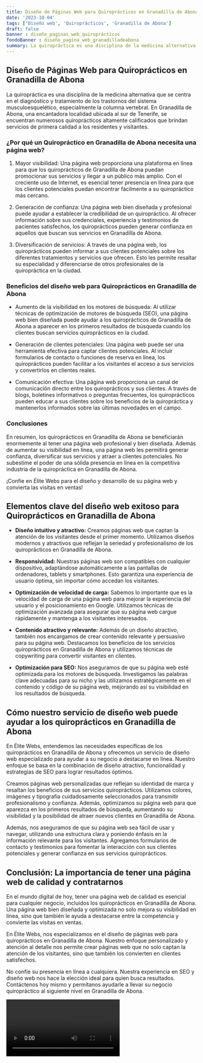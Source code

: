 ```yaml
---
title: Diseño de Páginas Web para Quiroprácticos en Granadilla de Abona
date: '2023-10-04'
tags: ['Diseño web', 'Quiroprácticos', 'Granadilla de Abona']
draft: false
banner : diseño_paginas_web_quiroprácticos
fondoBanner : diseño_pagina_web_granadilladeabona
summary: La quiropráctica es una disciplina de la medicina alternativa que se centra en el diagnóstico y tratamiento de los trastornos del sistema musculoesquelético, especialmente la columna vertebral. En Granadilla de Abona, una encantadora localidad ubicada al sur de Tenerife, se encuentran numerosos quiroprácticos altamente calificados que brindan servicios de primera calidad a los residentes y visitantes.
---
```


## Diseño de Páginas Web para Quiroprácticos en Granadilla de Abona

La quiropráctica es una disciplina de la medicina alternativa que se centra en el diagnóstico y tratamiento de los trastornos del sistema musculoesquelético, especialmente la columna vertebral. En Granadilla de Abona, una encantadora localidad ubicada al sur de Tenerife, se encuentran numerosos quiroprácticos altamente calificados que brindan servicios de primera calidad a los residentes y visitantes.

### ¿Por qué un Quiropráctico en Granadilla de Abona necesita una página web?

1. Mayor visibilidad: Una página web proporciona una plataforma en línea para que los quiroprácticos de Granadilla de Abona puedan promocionar sus servicios y llegar a un público más amplio. Con el creciente uso de Internet, es esencial tener presencia en línea para que los clientes potenciales puedan encontrar fácilmente a su quiropráctico más cercano.

2. Generación de confianza: Una página web bien diseñada y profesional puede ayudar a establecer la credibilidad de un quiropráctico. Al ofrecer información sobre sus credenciales, experiencia y testimonios de pacientes satisfechos, los quiroprácticos pueden generar confianza en aquellos que buscan sus servicios en Granadilla de Abona.

3. Diversificación de servicios: A través de una página web, los quiroprácticos pueden informar a sus clientes potenciales sobre los diferentes tratamientos y servicios que ofrecen. Esto les permite resaltar su especialidad y diferenciarse de otros profesionales de la quiropráctica en la ciudad.

### Beneficios del diseño web para Quiroprácticos en Granadilla de Abona

- Aumento de la visibilidad en los motores de búsqueda: Al utilizar técnicas de optimización de motores de búsqueda (SEO), una página web bien diseñada puede ayudar a los quiroprácticos de Granadilla de Abona a aparecer en los primeros resultados de búsqueda cuando los clientes buscan servicios quiroprácticos en la ciudad.

- Generación de clientes potenciales: Una página web puede ser una herramienta efectiva para captar clientes potenciales. Al incluir formularios de contacto o funciones de reserva en línea, los quiroprácticos pueden facilitar a los visitantes el acceso a sus servicios y convertirlos en clientes reales.

- Comunicación efectiva: Una página web proporciona un canal de comunicación directo entre los quiroprácticos y sus clientes. A través de blogs, boletines informativos o preguntas frecuentes, los quiroprácticos pueden educar a sus clientes sobre los beneficios de la quiropráctica y mantenerlos informados sobre las últimas novedades en el campo.

### Conclusiones

En resumen, los quiroprácticos en Granadilla de Abona se beneficiarán enormemente al tener una página web profesional y bien diseñada. Además de aumentar su visibilidad en línea, una página web les permitirá generar confianza, diversificar sus servicios y atraer a clientes potenciales. No subestime el poder de una sólida presencia en línea en la competitiva industria de la quiropráctica en Granadilla de Abona.

¡Confíe en Élite Webs para el diseño y desarrollo de su página web y convierta las visitas en ventas!

<GifSeo />

<Cta />

## Elementos clave del diseño web exitoso para Quiroprácticos en Granadilla de Abona

- **Diseño intuitivo y atractivo:** Creamos páginas web que captan la atención de los visitantes desde el primer momento. Utilizamos diseños modernos y atractivos que reflejan la seriedad y profesionalismo de los quiroprácticos en Granadilla de Abona.

- **Responsividad:** Nuestras páginas web son compatibles con cualquier dispositivo, adaptándose automáticamente a las pantallas de ordenadores, tablets y smartphones. Esto garantiza una experiencia de usuario óptima, sin importar cómo accedan los visitantes.

- **Optimización de velocidad de carga:** Sabemos lo importante que es la velocidad de carga de una página web para mejorar la experiencia del usuario y el posicionamiento en Google. Utilizamos técnicas de optimización avanzada para asegurar que su página web cargue rápidamente y mantenga a los visitantes interesados.

- **Contenido atractivo y relevante:** Además de un diseño atractivo, también nos encargamos de crear contenido relevante y persuasivo para su página web. Destacamos los beneficios de los servicios quiroprácticos en Granadilla de Abona y utilizamos técnicas de copywriting para convertir visitantes en clientes.

- **Optimización para SEO:** Nos aseguramos de que su página web esté optimizada para los motores de búsqueda. Investigamos las palabras clave adecuadas para su nicho y las utilizamos estratégicamente en el contenido y código de su página web, mejorando así su visibilidad en los resultados de búsqueda.

## Cómo nuestro servicio de diseño web puede ayudar a los quiroprácticos en Granadilla de Abona

En Élite Webs, entendemos las necesidades específicas de los quiroprácticos en Granadilla de Abona y ofrecemos un servicio de diseño web especializado para ayudar a su negocio a destacarse en línea. Nuestro enfoque se basa en la combinación de diseño atractivo, funcionalidad y estrategias de SEO para lograr resultados óptimos.

Creamos páginas web personalizadas que reflejan su identidad de marca y resaltan los beneficios de sus servicios quiroprácticos. Utilizamos colores, imágenes y tipografía cuidadosamente seleccionados para transmitir profesionalismo y confianza. Además, optimizamos su página web para que aparezca en los primeros resultados de búsqueda, aumentando su visibilidad y la posibilidad de atraer nuevos clientes en Granadilla de Abona.

Además, nos aseguramos de que su página web sea fácil de usar y navegar, utilizando una estructura clara y poniendo énfasis en la información relevante para los visitantes. Agregamos formularios de contacto y testimonios para fomentar la interacción con sus clientes potenciales y generar confianza en sus servicios quiroprácticos.

## Conclusión: La importancia de tener una página web de calidad y contratarnos

En el mundo digital de hoy, tener una página web de calidad es esencial para cualquier negocio, incluidos los quiroprácticos en Granadilla de Abona. Una página web bien diseñada y optimizada no solo mejora su visibilidad en línea, sino que también le ayuda a destacarse entre la competencia y convierte las visitas en ventas.

En Élite Webs, nos especializamos en el diseño de páginas web para quiroprácticos en Granadilla de Abona. Nuestro enfoque personalizado y atención al detalle nos permite crear páginas web que no solo captan la atención de los visitantes, sino que también los convierten en clientes satisfechos.

No confíe su presencia en línea a cualquiera. Nuestra experiencia en SEO y diseño web nos hace la elección ideal para quien busca resultados. Contáctenos hoy mismo y permítanos ayudarle a llevar su negocio quiropráctico al siguiente nivel en Granadilla de Abona.

<Video />

<CtaBot job='Quiroprácticos' city='Granadilla de Abona'/>

<Gmaps query='Granadilla de Abona+españa+maps' />